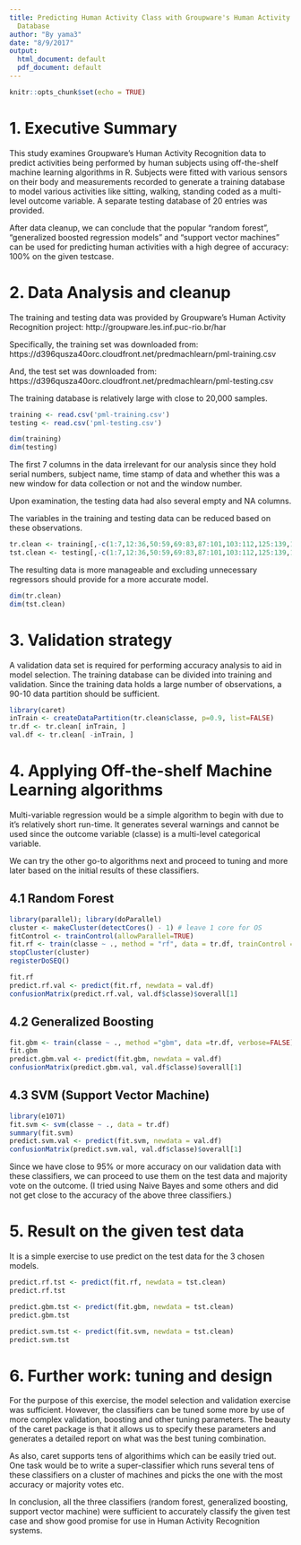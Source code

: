 ```yaml
---
title: Predicting Human Activity Class with Groupware's Human Activity Recognition
  Database
author: "By yama3"
date: "8/9/2017"
output:
  html_document: default
  pdf_document: default
---
```


```r
knitr::opts_chunk$set(echo = TRUE)
```

# 1. Executive Summary

This study examines Groupware's Human Activity Recognition data to predict activities being performed by human subjects using off-the-shelf machine learning algorithms in R. Subjects were fitted with various sensors on their body and measurements recorded to generate a training database to model various activities like sitting, walking, standing coded as a multi-level outcome variable. A separate testing database of 20 entries was provided.

After data cleanup, we can conclude that the popular "random forest", "generalized boosted regression models" and "support vector machines" can be used for predicting human activities with a high degree of accuracy: 100% on the given testcase.


# 2. Data Analysis and cleanup

The training and testing data was provided by Groupware's Human Activity Recognition project: http://groupware.les.inf.puc-rio.br/har

Specifically, the training set was downloaded from:
https://d396qusza40orc.cloudfront.net/predmachlearn/pml-training.csv

And, the test set was downloaded from:
https://d396qusza40orc.cloudfront.net/predmachlearn/pml-testing.csv


The training database is relatively large with close to 20,000 samples.

```r
training <- read.csv('pml-training.csv')
testing <- read.csv('pml-testing.csv')

dim(training)
dim(testing)
```

The first 7 columns in the data irrelevant for our analysis since they hold serial numbers, subject name, time stamp of data and whether this was a new window for data collection or not and the window number.

Upon examination, the testing data had also several empty and NA columns. 

The variables in the training and testing data can be reduced based on these observations.

```r
tr.clean <- training[,-c(1:7,12:36,50:59,69:83,87:101,103:112,125:139,141:150)]
tst.clean <- testing[,-c(1:7,12:36,50:59,69:83,87:101,103:112,125:139,141:150)]
```

The resulting data is more manageable and excluding unnecessary regressors should provide for a more accurate model.


```r
dim(tr.clean)
dim(tst.clean)
```


# 3. Validation strategy

A validation data set is required for performing accuracy analysis to aid in model selection. The training database can be divided into training and validation. Since the training data holds a large number of observations, a 90-10 data partition should be sufficient.

``` r
library(caret)
inTrain <- createDataPartition(tr.clean$classe, p=0.9, list=FALSE)
tr.df <- tr.clean[ inTrain, ]
val.df <- tr.clean[ -inTrain, ]
```

# 4. Applying Off-the-shelf Machine Learning algorithms

Multi-variable regression would be a simple algorithm to begin with due to it's relatively short run-time. It generates several warnings and cannot be used since the outcome variable (classe) is a multi-level categorical variable.

We can try the other go-to algorithms next and proceed to tuning and more later based on the initial results of these classifiers.

## 4.1 Random Forest

```r
library(parallel); library(doParallel)
cluster <- makeCluster(detectCores() - 1) # leave 1 core for OS
fitControl <- trainControl(allowParallel=TRUE) 
fit.rf <- train(classe ~ ., method = "rf", data = tr.df, trainControl = fitControl)
stopCluster(cluster)
registerDoSEQ()

fit.rf
predict.rf.val <- predict(fit.rf, newdata = val.df)
confusionMatrix(predict.rf.val, val.df$classe)$overall[1]
```

## 4.2 Generalized Boosting

```r
fit.gbm <- train(classe ~ ., method ="gbm", data =tr.df, verbose=FALSE)
fit.gbm
predict.gbm.val <- predict(fit.gbm, newdata = val.df)
confusionMatrix(predict.gbm.val, val.df$classe)$overall[1]
```

## 4.3  SVM (Support Vector Machine)

``` r
library(e1071)
fit.svm <- svm(classe ~ ., data = tr.df)
summary(fit.svm)
predict.svm.val <- predict(fit.svm, newdata = val.df)
confusionMatrix(predict.svm.val, val.df$classe)$overall[1]
```

Since we have close to 95% or more accuracy on our validation data with these classifiers, we can proceed to use them on the test data and majority vote on the outcome.  (I tried using Naive Bayes and some others and did not get close to the accuracy of the above three classifiers.)

# 5. Result on the given test data

It is a simple exercise to use predict on the test data for the 3 chosen models.

``` r
predict.rf.tst <- predict(fit.rf, newdata = tst.clean)
predict.rf.tst

predict.gbm.tst <- predict(fit.gbm, newdata = tst.clean)
predict.gbm.tst

predict.svm.tst <- predict(fit.svm, newdata = tst.clean)
predict.svm.tst
```

# 6. Further work: tuning and design

For the purpose of this exercise, the model selection and validation exercise was sufficient. However, the classifiers can be tuned some more by use of more complex validation, boosting and other tuning parameters. The beauty of the caret package is that it allows us to specify these parameters and generates a detailed report on what was the best tuning combination.

As also, caret supports tens of algorithims which can be easily tried out. One task would be to write a super-classifier which runs several tens of these classifiers on a cluster of machines and picks the one with the most accuracy or majority votes etc.

In conclusion, all the three classifiers (random forest, generalized boosting, support vector machine) were sufficient to accurately classify the given test case and show good promise for use in Human Activity Recognition systems.



